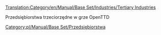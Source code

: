 [[Translation:Category/en/Manual/Base Set/Industries/Tertiary Industries]]

Przedsiębiorstwa trzeciorzędne w grze OpenTTD
[[Category:pl/Manual/Base Set/Przedsiębiorstwa]]